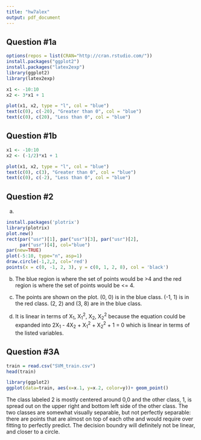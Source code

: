 ```yaml
---
title: "hw7alex"
output: pdf_document
---
```


## Question #1a
```r
options(repos = list(CRAN="http://cran.rstudio.com/"))
install.packages("ggplot2")
install.packages("latex2exp")
library(ggplot2)
library(latex2exp)

x1 <- -10:10
x2 <- 3*x1 + 1

plot(x1, x2, type = "l", col = "blue")
text(c(0), c(-20), "Greater than 0", col = "blue")
text(c(0), c(20), "Less than 0", col = "blue")
```

## Question #1b
```r
x1 <- -10:10
x2 <- (-1/2)*x1 + 1

plot(x1, x2, type = "l", col = "blue")
text(c(0), c(3), "Greater than 0", col = "blue")
text(c(0), c(-2), "Less than 0", col = "blue")
```

## Question #2
(a)
```r
install.packages('plotrix')
library(plotrix)
plot.new()
rect(par("usr")[1], par("usr")[3], par("usr")[2],
     par("usr")[4], col="blue")
par(new=TRUE)
plot(-5:10, type="n", asp=1)
draw.circle(-1,2,2, col='red')
points(x = c(0, -1, 2, 3), y = c(0, 1, 2, 8), col = 'black')
```

(b)
The blue region is where the set of points would be >4 and the red region is where the set of points would be <= 4. 

(c)
The points are shown on the plot. (0, 0) is in the blue class. (-1, 1) is in the red class. (2, 2) and (3, 8) are in the blue class. 

(d)
It is linear in terms of X~1~, X~1~^2^, X~2~, X~2~^2^ because the equation could be expanded into 2X~1~ - 4X~2~ + X~1~^2^ + X~2~^2^ + 1 = 0 which is linear in terms of the listed variables. 

## Question #3A
```r
train = read.csv("SVM_train.csv")
head(train)
```

```r
library(ggplot2)
ggplot(data=train, aes(x=x.1, y=x.2, color=y))+ geom_point()
```
The class labeled 2 is mostly centered around 0,0 and the other class, 1, is spread out on the upper right and bottom left side of the other class. The two classes are somewhat visually separable, but not perfectly separable: there are points that are almost on top of each othe and would require over fitting to perfectly predict. The decision boundry will definitely not be linear, and closer to a circle.


